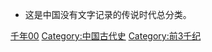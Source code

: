 {{catmore|中国传说时代}}
* 这是中国没有文字记录的传说时代总分类。

[[Category:各年中国|千年00]]
[[Category:中国古代史|Category:中国古代史]]
[[Category:前3千纪|Category:前3千纪]]